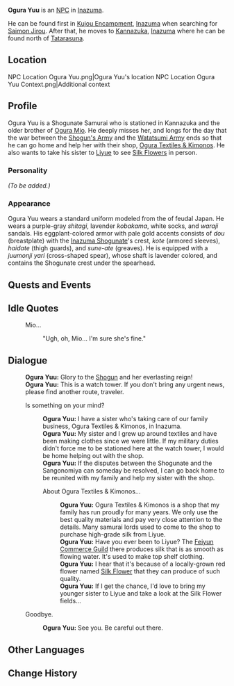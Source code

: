 {{Meta
<!-- REMOVE THIS TEMPLATE AFTER ADDING MISSING INFO -->
|missing_NPC_profile  = yes
}}
{{Character Infobox
|type             = NPC
|image            = NPC Ogura Yuu.png
|region           = Inazuma
|affiliation      = Tenryou Commission
|title            = Shogunate Samurai
|sibling          = Ogura Mio
}}
'''Ogura Yuu''' is an [[NPC]] in [[Inazuma]].

He can be found first in [[Kujou Encampment]], [[Inazuma]] when searching for [[Saimon Jirou]]. After that, he moves to [[Kannazuka]], [[Inazuma]] where he can be found north of [[Tatarasuna]].

==Location==
<gallery>
NPC Location Ogura Yuu.png|Ogura Yuu's location
NPC Location Ogura Yuu Context.png|Additional context
</gallery>

==Profile==
<!-- detailed story/lore information goes here -->
Ogura Yuu is a Shogunate Samurai who is stationed in Kannazuka and the older brother of [[Ogura Mio]]. He deeply misses her, and longs for the day that the war between the [[Shogun's Army]] and the [[Watatsumi Army]] ends so that he can go home and help her with their shop, [[Ogura Textiles & Kimonos]]. He also wants to take his sister to [[Liyue]] to see [[Silk Flower]]s in person.

===Personality===
''(To be added.)''

===Appearance===
Ogura Yuu wears a standard uniform modeled from the {{Lang|''ashigaru''|ja=足軽}} of feudal Japan. He wears a purple-gray ''shitagi'', lavender ''kobakama'', white socks, and ''waraji'' sandals. His eggplant-colored armor with pale gold accents consists of ''dou'' (breastplate) with the [[Inazuma Shogunate]]'s crest, ''kote'' (armored sleeves), ''haidate'' (thigh guards), and ''sune-ate'' (greaves). He is equipped with a ''juumonji yari'' (cross-shaped spear), whose shaft is lavender colored, and contains the Shogunate crest under the spearhead.

==Quests and Events==
{{Quests and Events}}

==Idle Quotes==
{{Dialogue start}}
: {{DIcon|Idle}} Mio...
:: {{A|VO Ogura Yuu 01.ogg}} "Ugh, oh, Mio... I'm sure she's fine."
{{Dialogue end}}

==Dialogue==
{{Dialogue start}}
:'''Ogura Yuu:''' Glory to the [[Ei|Shogun]] and her everlasting reign!
:'''Ogura Yuu:''' This is a watch tower. If you don't bring any urgent news, please find another route, traveler.
:{{DIcon}} Is something on your mind?
::'''Ogura Yuu:''' I have a sister who's taking care of our family business, Ogura Textiles & Kimonos, in Inazuma.
::'''Ogura Yuu:''' My sister and I grew up around textiles and have been making clothes since we were little. If my military duties didn't force me to be stationed here at the watch tower, I would be home helping out with the shop.
::'''Ogura Yuu:''' If the disputes between the Shogunate and the Sangonomiya can someday be resolved, I can go back home to be reunited with my family and help my sister with the shop.
::{{DIcon}} About Ogura Textiles & Kimonos...
:::'''Ogura Yuu:''' Ogura Textiles & Kimonos is a shop that my family has run proudly for many years. We only use the best quality materials and pay very close attention to the details. Many samurai lords used to come to the shop to purchase high-grade silk from Liyue.
:::'''Ogura Yuu:''' Have you ever been to Liyue? The [[Feiyun Commerce Guild]] there produces silk that is as smooth as flowing water. It's used to make top shelf clothing.
:::'''Ogura Yuu:''' I hear that it's because of a locally-grown red flower named [[Silk Flower]] that they can produce of such quality.
:::'''Ogura Yuu:''' If I get the chance, I'd love to bring my younger sister to Liyue and take a look at the Silk Flower fields...
:{{DIcon}} Goodbye.
::'''Ogura Yuu:''' See you. Be careful out there.
{{Dialogue end}}

==Other Languages==
{{Other Languages
|default_hidden = 1
|en      = Ogura Yuu
|zhs     = 小仓优
|zhs_rm  = Xiǎocāng Yōu
|zht     = 小倉優
|zht_rm  = Xiǎocāng Yōu
|ja      = {{Rubi|小|お|倉|ぐら|優|ゆう}}
|ja_rm   = Ogura Yuu
|ko      = 오구라 유우
|ko_rm   = Ogura Yuu
|es      = Ogura Yuu
|fr      = Ogura Yuu
|ru      = Огура Ю
|th      = Ogura Yuu
|vi      = Ogura Yuu
|de      = Ogura Yuu
|id      = Ogura Yuu
|pt      = Ogura Yuu
|tr      = Ogura Yuu
|it      = Ogura Yuu
}}

==Change History==
{{Change History|2.0}}
<!--
==References==
{{Reflist}}-->